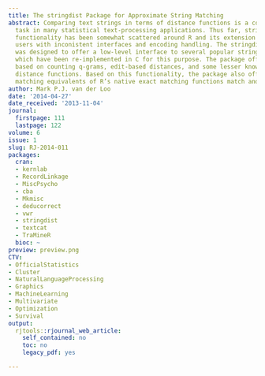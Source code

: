 ```yaml
---
title: The stringdist Package for Approximate String Matching
abstract: Comparing text strings in terms of distance functions is a common and fundamental
  task in many statistical text-processing applications. Thus far, string distance
  functionality has been somewhat scattered around R and its extension packages, leaving
  users with inconistent interfaces and encoding handling. The stringdist package
  was designed to offer a low-level interface to several popular string distance algorithms
  which have been re-implemented in C for this purpose. The package offers distances
  based on counting q-grams, edit-based distances, and some lesser known heuristic
  distance functions. Based on this functionality, the package also offers inexact
  matching equivalents of R’s native exact matching functions match and %in%.
author: Mark P.J. van der Loo
date: '2014-04-27'
date_received: '2013-11-04'
journal:
  firstpage: 111
  lastpage: 122
volume: 6
issue: 1
slug: RJ-2014-011
packages:
  cran:
  - kernlab
  - RecordLinkage
  - MiscPsycho
  - cba
  - Mkmisc
  - deducorrect
  - vwr
  - stringdist
  - textcat
  - TraMineR
  bioc: ~
preview: preview.png
CTV:
- OfficialStatistics
- Cluster
- NaturalLanguageProcessing
- Graphics
- MachineLearning
- Multivariate
- Optimization
- Survival
output:
  rjtools::rjournal_web_article:
    self_contained: no
    toc: no
    legacy_pdf: yes

---
```

